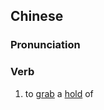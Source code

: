 {{also|抠住}}
==Chinese==
{{zh-forms|s=抠住}}

===Pronunciation===
{{zh-pron
|m=kōuzhù
|cat=v
}}

===Verb===
{{zh-verb}}

# {{lb|zh|archaic}} to [[grab]] a [[hold]] of